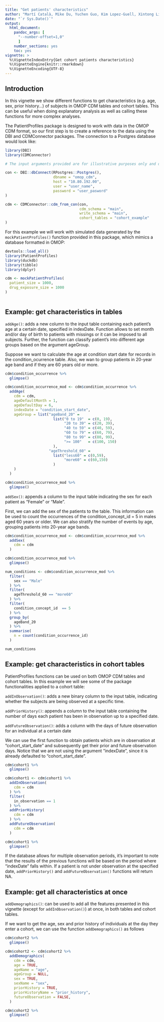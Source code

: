 ```yaml
---
title: "Get patients' characteristics"
author: "Martí Català, Mike Du, Yuchen Guo, Kim Lopez-Guell, Xintong Li, Núria Mercadé-Besora, and Edward Burn"
date: "`r Sys.Date()`"
output: 
  html_document:
    pandoc_args: [
      "--number-offset=1,0"
      ]
    number_sections: yes
    toc: yes
vignette: >
  %\VignetteIndexEntry{Get cohort patients characteristics}
  %\VignetteEngine{knitr::rmarkdown}
  %\VignetteEncoding{UTF-8}
---
```


## Introduction

In this vignette we show different functions to get characteristics (e.g. age, sex, prior history...) of subjects in OMOP CDM tables and cohort tables.  This can be useful when doing explanatory analysis as well as calling these functions for more complex analyses.

The PatientProfiles package is designed to work with data in the OMOP CDM format, so our first step is to create a reference to the data using the DBI and CDMConnector packages. The connection to a Postgres database would look like:

```r
library(DBI)
library(CDMConnector)

# The input arguments provided are for illustrative purposes only and do not provide access to any database.

con <- DBI::dbConnect(RPostgres::Postgres(),
                      dbname = "omop_cdm",          
                      host = "10.80.192.00",
                      user = "user_name",
                      password = "user_pasword"
)

cdm <- CDMConnector::cdm_from_con(con,
                                  cdm_schema = "main",
                                  write_schema = "main",
                                  cohort_tables = "cohort_example"
)
```

For this example we will work with simulated data generated by the `mockPatientProfiles()` function provided in this package, which mimics a database formatted in OMOP:

```r
devtools::load_all()
library(PatientProfiles)
library(duckdb)
library(tibble)
library(dplyr)

cdm <- mockPatientProfiles(
  patient_size = 1000, 
  drug_exposure_size = 1000
)
                          
```

## Example: get characteristics in tables

`addAge()`: adds a new column to the input table containing each patient's age at a certain date, specified in indexDate. Function allows to set month and/or day of birth to patients with missings or it can be imposed to all subjects.
Further, the function can classify patient's into different age groups based on the argument ageGroup.

Suppose we want to calculate the age at condition start date for records in the condition_ocurrence table. Also, we wan to group patients in 20-year age band and if they are 60 years old or more.

```r
cdm$condition_occurrence %>%
  glimpse()

cdm$condition_occurrence_mod <- cdm$condition_occurrence %>%
  addAge(
    cdm = cdm,
    ageDefaultMonth = 1,
    ageDefaultDay = 6,
    indexDate = "condition_start_date",
    ageGroup = list("ageBand_20" = 
                      list("0 to 19"  = c(0, 19), 
                           "20 to 39" = c(20, 39), 
                           "40 to 59" = c(40, 59), 
                           "60 to 79" = c(60, 79), 
                           "80 to 99" = c(80, 99),
                           ">= 100"   = c(100, 150)
                      ),
                    "ageThreshold_60" = 
                      list("less60" = c(0,59),
                           "more60" = c(60,150)
                      )
    )
  )

cdm$condition_occurrence_mod %>%
  glimpse()

```


`addSex()`: appends a column to the input table indicating the sex for each patient as "Female" or "Male". 

First, we can add the sex of the patients to the table. This information can be used to count the occurrences of the condition_concept_id = 5 in males aged 60 years or older. We can also stratify the number of events by age, grouping patients into 20-year age bands.

```r
cdm$condition_occurrence_mod <- cdm$condition_occurrence_mod %>%
  addSex(
    cdm = cdm
  )

cdm$condition_occurrence_mod %>% 
  glimpse()

num_conditions <- cdm$condition_occurrence_mod %>%
  filter(
    sex == "Male"
  ) %>%
  filter(
    ageThreshold_60 == "more60"
  ) %>%
  filter(
    condition_concept_id  == 5
  ) %>%
  group_by(
    ageBand_20
  ) %>%
  summarise(
    n = count(condition_occurrence_id)
  )

num_conditions

```

## Example: get characteristics in cohort tables

PatientProfiles functions can be used on both OMOP CDM tables and cohort tables. In this example we will see some of the package functionalities applied to a cohort table:


`addInObservation()`: adds a new binary column to the input table, indicating whether the subjects are being observed at a specific time. 

`addPriorHistory()`: appends a column to the input table containing the number of days each patient has been in observation up to a specified date. 

`addFutureObservation()`: adds a column with the days of future observation for an individual at a certain date


We can use the first function to obtain patients which are in observation at "cohort_start_date" and subsequently get their prior and future observation days. Notice that we are not using the argument "indexDate", since it is already defaulted to "cohort_start_date".


```r
cdm$cohort1 %>%
  glimpse()

cdm$cohort1 <- cdm$cohort1 %>%
  addInObservation(
    cdm = cdm
  ) %>%
  filter(
    in_observation == 1
  ) %>%
  addPriorHistory(
    cdm = cdm
  ) %>%
  addFutureObservation(
    cdm = cdm
  )

cdm$cohort1 %>%
  glimpse()

```

If the database allows for multiple observation periods, it's important to note that the results of the previous functions will be based on the period where "indexDate" falls within. If a patient is not under observation at the specified date, `addPriorHistory()` and `addFutureObservation()` functions will return NA.

## Example: get all characteristics at once

`addDemographics()`:  can be used to add all the features presented in this vignette (except for `addInObservation()`) at once, in both tables and cohort tables.

If we want to get the age, sex and prior history of individuals at the day they enter a cohort, we can use the function `addDemographics()` as follows

```r
cdm$cohort2 %>%
  glimpse()

cdm$cohort2 <- cdm$cohort2 %>%
  addDemographics(
    cdm = cdm,
    age = TRUE,
    ageName = "age",
    ageGroup = NULL,
    sex = TRUE,
    sexName = "sex",
    priorHistory = TRUE,
    priorHistoryName = "prior_history",
    futureObservation = FALSE,
  )

cdm$cohort2 %>%
  glimpse()

```



